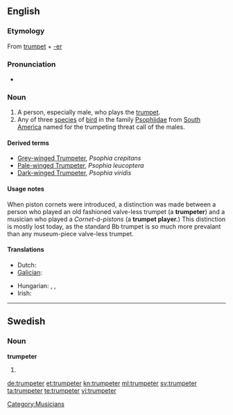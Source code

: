 ==English==
{{wikipedia|Trumpeter (bird)}}

===Etymology===
From [[trumpet]] + [[-er]]

===Pronunciation===
* {{IPA|/'tɹʌmpɛtɜ/|lang=en}}

===Noun===
{{en-noun}}

# A person, especially male, who plays the [[trumpet]].
# Any of three [[species]] of [[bird]] in the family [[Psophiidae]] from [[South America]] named for the trumpeting threat call of the males.

====Derived terms====
* [[Grey-winged Trumpeter]], ''Psophia crepitans''
* [[Pale-winged Trumpeter]], ''Psophia leucoptera''
* [[Dark-winged Trumpeter]], ''Psophia viridis''

====Usage notes====
When piston cornets were introduced, a distinction was made between a person who played an old fashioned valve-less trumpet (a '''trumpeter''') and a musician who played a ''Cornet-á-pistons'' (a '''trumpet player.''')  This distinction is mostly lost today, as the standard Bb trumpet is so much more prevalant than any museum-piece valve-less trumpet.

====Translations====
{{trans-top|person who plays the trumpet}}
* Dutch: {{t-|nl|trompettist|m}}
* [[Galician]]: {{t+|gl|trompetista|m|f|xs=Galician}}
{{trans-mid}}
* Hungarian: {{t-|hu|trombitás}}, {{t|hu|kürtös}}, {{t-|hu|trombitajátékos}}
* Irish: {{t-|ga|trumpadóir|m|xs=Irish}}
{{trans-bottom}}

[[Category:Musicians]]

----

==Swedish==

===Noun===
'''trumpeter'''

# {{plural of|lang=Swedish|[[trumpet#Swedish|trumpet]]}}

[[de:trumpeter]]
[[et:trumpeter]]
[[kn:trumpeter]]
[[ml:trumpeter]]
[[sv:trumpeter]]
[[ta:trumpeter]]
[[te:trumpeter]]
[[vi:trumpeter]]